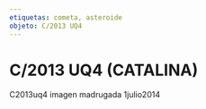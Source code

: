 ```yaml
---
etiquetas: cometa, asteroide
objeto: C/2013 UQ4
---
```


# C/2013 UQ4 (CATALINA)

<Imagen
  src="registro/c2013-uq4_20121200_3_c2013uq4_es.jpg"
  fecha="20121200"
/>

<Imagen
  src="registro/c2013-uq4_20121200_2_c2013uq4_sig.jpg"
  fecha="20121200"
/>

<Imagen
  src="registro/c2013-uq4_20140701_1_c2013uq4_20140701_i88z.jpg"
  fecha="20140701"
/>

C2013uq4 imagen madrugada 1julio2014